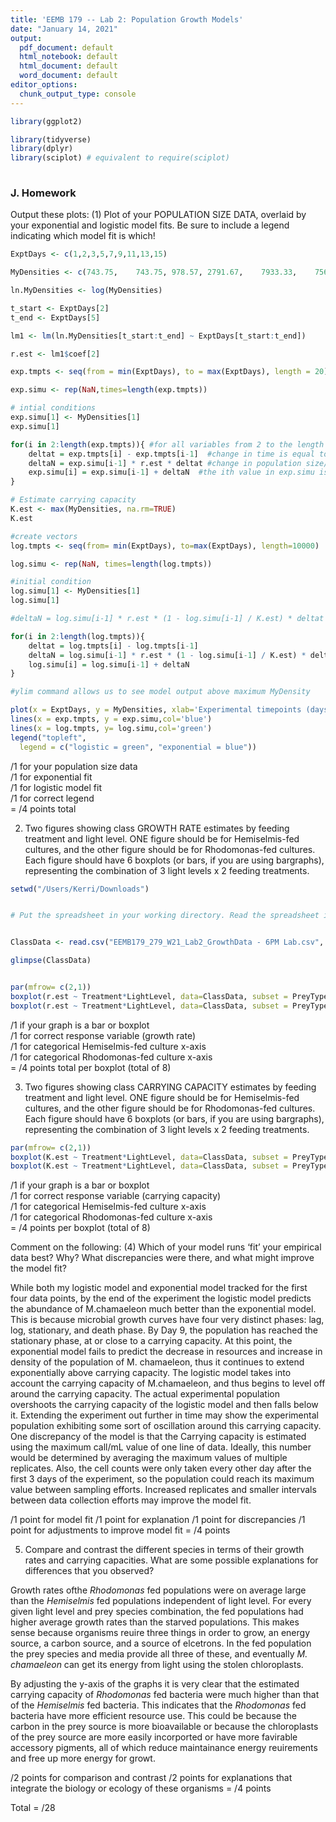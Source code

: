 ```yaml
---
title: 'EEMB 179 -- Lab 2: Population Growth Models'
date: "January 14, 2021"
output:
  pdf_document: default
  html_notebook: default
  html_document: default
  word_document: default
editor_options: 
  chunk_output_type: console
---
```




```r
library(ggplot2)

library(tidyverse)
library(dplyr)
library(sciplot) # equivalent to require(sciplot)
 
```




### J. Homework 

 Output these plots:
 (1) Plot of your POPULATION SIZE DATA, overlaid by your exponential and logistic model fits. Be sure to include a legend indicating which model fit is which!
 
```r
ExptDays <- c(1,2,3,5,7,9,11,13,15)

MyDensities <- c(743.75,	743.75,	978.57,	2791.67,	7933.33,	7562.5,	7466.67,	7616.67,	5850)

ln.MyDensities <- log(MyDensities)

t_start <- ExptDays[2]
t_end <- ExptDays[5]

lm1 <- lm(ln.MyDensities[t_start:t_end] ~ ExptDays[t_start:t_end])

r.est <- lm1$coef[2]

```


```r
exp.tmpts <- seq(from = min(ExptDays), to = max(ExptDays), length = 20)

exp.simu <- rep(NaN,times=length(exp.tmpts))

# intial conditions
exp.simu[1] <- MyDensities[1]
exp.simu[1]

for(i in 2:length(exp.tmpts)){ #for all variables from 2 to the length of exp.tmpts (elapsed time), 
	deltat = exp.tmpts[i] - exp.tmpts[i-1]  #change in time is equal to the ith value in exp.tmpts minus the ith-1 value in exp.tmpts 
	deltaN = exp.simu[i-1] * r.est * deltat #change in population size/density is equal to the ith minus 1 value of exp.simu times the slope (r.est) times change in time  
	exp.simu[i] = exp.simu[i-1] + deltaN  #the ith value in exp.simu is equal to the ith minus 1 value in exp.simu plus the change in populaitonsize/density
}
```

```r
# Estimate carrying capacity
K.est <- max(MyDensities, na.rm=TRUE)  
K.est

#create vectors
log.tmpts <- seq(from= min(ExptDays), to=max(ExptDays), length=10000)

log.simu <- rep(NaN, times=length(log.tmpts))

#initial condition
log.simu[1] <- MyDensities[1]
log.simu[1]

#deltaN = log.simu[i-1] * r.est * (1 - log.simu[i-1] / K.est) * deltat 

for(i in 2:length(log.tmpts)){  
	deltat = log.tmpts[i] - log.tmpts[i-1]  
	deltaN = log.simu[i-1] * r.est * (1 - log.simu[i-1] / K.est) * deltat 
	log.simu[i] = log.simu[i-1] + deltaN  
}

```

```r
#ylim command allows us to see model output above maximum MyDensity

plot(x = ExptDays, y = MyDensities, xlab='Experimental timepoints (days)', ylab='M. chamaeleon abundance (cells/mL)', las=1, ylim = c(0, 1.5 * max(MyDensities,na.rm=TRUE)), main= "M. chamaeleon abundance over time") 
lines(x = exp.tmpts, y = exp.simu,col='blue') 
lines(x = log.tmpts, y= log.simu,col='green') 
legend("topleft", 
  legend = c("logistic = green", "exponential = blue"))

```
 
/1 for your population size data  
/1 for exponential fit  
/1 for logistic model fit  
/1 for correct legend  
= /4 points total  


 (2) Two figures showing class GROWTH RATE estimates by feeding treatment and light level. ONE figure should be for Hemiselmis-fed cultures, and the other figure should be for Rhodomonas-fed cultures. Each figure should have 6 boxplots (or bars, if you are using bargraphs), representing the combination of 3 light levels x 2 feeding treatments.


```r
setwd("/Users/Kerri/Downloads")


# Put the spreadsheet in your working directory. Read the spreadsheet in with the read.csv function and name it 'ClassData' with variable assignment. 


ClassData <- read.csv("EEMB179_279_W21_Lab2_GrowthData - 6PM Lab.csv", header = TRUE)

glimpse(ClassData)


par(mfrow= c(2,1))
boxplot(r.est ~ Treatment*LightLevel, data=ClassData, subset = PreyType == "Rhodomonas salina", ylab = "Estimated Growth Rates", xlab= "Treatment x Light Level", main= "Average estimated growth rates of *Rhodomonas* fed bacteria", lim= c(0, 0.6))
boxplot(r.est ~ Treatment*LightLevel, data=ClassData, subset = PreyType == "Hemiselmis pacifica", ylab = "Estimated Growth Rates", xlab= "Treatment x Light Level", main= "Average estimated growth rates of *Hemiselmis* fed bacteria", ylim= c(0 ,0.6) )

```



/1 if your graph is a bar or boxplot  
/1 for correct response variable (growth rate)  
/1 for categorical Hemiselmis-fed culture x-axis  
/1 for categorical Rhodomonas-fed culture x-axis  
= /4 points total per boxplot (total of 8)


 (3) Two figures showing class CARRYING CAPACITY estimates by feeding treatment and light level. ONE figure should be for Hemiselmis-fed cultures, and the other figure should be for Rhodomonas-fed cultures. Each figure should have 6 boxplots (or bars, if you are using bargraphs), representing the combination of 3 light levels x 2 feeding treatments.
 
```r
par(mfrow= c(2,1))
boxplot(K.est ~ Treatment*LightLevel, data=ClassData, subset = PreyType == "Rhodomonas salina", ylab = "Estimated Carrying Capacity", xlab= "Treatment x Light Level", main= "Average estimated carrying capacity of *Rhodomonas* fed bacteria", ylim = c(0, 9000))
boxplot(K.est ~ Treatment*LightLevel, data=ClassData, subset = PreyType == "Hemiselmis pacifica", ylab = "Estimated Carrying Capacity", xlab= "Treatment x Light Level", main= " Average estimated carrying capacity of *Hemiselmis* fed bacteria", ylim = c(0, 9000))
```

/1 if your graph is a bar or boxplot  
/1 for correct response variable (carrying capacity)  
/1 for categorical Hemiselmis-fed culture x-axis  
/1 for categorical Rhodomonas-fed culture x-axis   
= /4 points per boxplot (total of 8) 


Comment on the following:
 (4) Which of your model runs 'fit' your empirical data best? Why? What discrepancies were there, and what might improve the model fit? 

 While both my logistic model and exponential model tracked for the first four data points, by the end of the experiment the logistic model predicts the abundance of M.chamaeleon much better than the exponential model. This is because microbial growth curves have four very distinct phases: lag, log, stationary, and death phase. By Day 9, the population has reached the stationary phase, at or close to a carrying capacity. At this point, the exponential model fails to predict the decrease in resources and increase in density of the population of M. chamaeleon, thus it continues to extend exponentially above carrying capacity. The logistic model takes into account the carrying capacity of M.chamaeleon, and thus begins to level off around the carrying capacity. The actual experimental population overshoots the carrying capacity of the logistic model and then falls below it. Extending the experiment out further in time may show the experimental population exhibiting some sort of oscillation around this carrying capacity. One discrepancy of the model is that the Carrying capacity is estimated using the maximum call/mL value of one line of data. Ideally, this number would be determined by averaging the maximum values of multiple replicates. Also, the cell counts were only taken every other day after the first 3 days of the experiment, so the population could reach its maximum value between sampling efforts. Increased replicates and smaller intervals between data collection efforts may improve the model fit.
 

  /1 point for model fit
  /1 point for explanation
  /1 point for discrepancies
  /1 point for adjustments to improve model fit
 = /4 points
 
 (5) Compare and contrast the different species in terms of their growth rates and carrying capacities. What are some possible explanations for differences that you observed?
 
 Growth rates ofthe *Rhodomonas* fed populations were on average large than the *Hemiselmis* fed populations independent of light level. For every given light level and prey species combination, the fed populations had higher average growth rates than the starved populations. This makes sense because organisms reuire three things in order to grow, an energy source, a carbon source, and a source of elcetrons. In the fed population the prey species and media provide all three of these, and eventually *M. chamaeleon* can get its energy from light using the stolen chloroplasts.  
 
  By adjusting the y-axis of the graphs it is very clear that the estimated carrying capacity of *Rhodomonas* fed bacteria were much higher than that of the *Hemiselmis* fed bacteria. This indicates that the *Rhodomonas* fed bacteria have more efficient resource use. This could be because the carbon in the prey source is more bioavailable or because the chloroplasts of the prey source are more easily incorported or have more favirable accessory pigments, all of which reduce maintainance energy reuirements and free up more energy for growt.
 
 
 /2 points for comparison and contrast
 /2 points for explanations that integrate the biology or ecology of these organisms
 = /4 points
 
Total = /28





